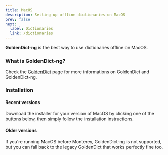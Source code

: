 ```yaml
---
title: MacOS
description: Setting up offline dictionaries on MacOS
prev: false
next:
  label: Dictionaries
  link: /dictionaries
---
```



**GoldenDict-ng** is the best way to use dictionaries offline on MacOS.

### What is GoldenDict-ng?

Check the [GoldenDict](../../goldendict/what-is-it) page for more informations on GoldenDict and GoldenDict-ng.

### Installation

#### Recent versions

Download the installer for your version of MacOS by clicking one of the buttons below, then simply follow the installation instructions.

<LinkCard
  href="https://github.com/xiaoyifang/goldendict-ng/releases/download/v23.09.11-alpha.5c30873d/6.5.2-GoldenDict_macos-12_homebrew_20230927.dmg"
  title="Download for MacOS 12 (Monterey)"
/>

<LinkCard
  href="https://github.com/xiaoyifang/goldendict-ng/releases/download/v23.09.11-alpha.5c30873d/6.5.2-GoldenDict_macos-13_homebrew_20230927.dmg"
  title="Download for MacOS 13 (Ventura)"
/>

#### Older versions

If you're running MacOS before Monterey, GoldenDict-ng is not supported, but you can fall back to the legacy GoldenDict that works perfectly fine too.

<LinkCard
  href="https://sourceforge.net/projects/goldendict/files/early%20access%20builds/MacOS/GoldenDict-1.5.0-RC2-372-gc3ff15f%28Qt_5121%29.dmg/download"
  title="Download for older MacOS"
/>
